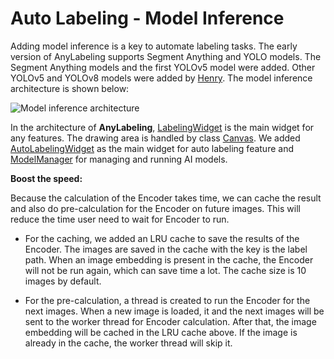 # Auto Labeling - Model Inference

Adding model inference is a key to automate labeling tasks. The early version of AnyLabeling supports Segment Anything and YOLO models. The Segment Anything models and the first YOLOv5 model were added. Other YOLOv5 and YOLOv8 models were added by [Henry](https://github.com/hdnh2006). The model inference architecture is shown below:

![Model inference architecture](https://aicurious.io/posts-data/2023-04-22-create-a-segment-anything-labeling-tool-any-labeling/model-inference.svg)

In the architecture of **AnyLabeling**, [LabelingWidget](https://github.com/vietanhdev/anylabeling/blob/master/anylabeling/views/labeling/label_widget.py) is the main widget for any features. The drawing area is handled by class [Canvas](https://github.com/vietanhdev/anylabeling/blob/master/anylabeling/views/labeling/widgets/canvas.py). We added [AutoLabelingWidget](https://github.com/vietanhdev/anylabeling/blob/master/anylabeling/views/labeling/widgets/auto_labeling/auto_labeling.py) as the main widget for auto labeling feature and [ModelManager](https://github.com/vietanhdev/anylabeling/blob/master/anylabeling/services/auto_labeling/model_manager.py) for managing and running AI models.

**Boost the speed:**

Because the calculation of the Encoder takes time, we can cache the result and also do pre-calculation for the Encoder on future images. This will reduce the time user need to wait for Encoder to run.

- For the caching, we added an LRU cache to save the results of the Encoder. The images are saved in the cache with the key is the label path. When an image embedding is present in the cache, the Encoder will not be run again, which can save time a lot. The cache size is 10 images by default.

- For the pre-calculation, a thread is created to run the Encoder for the next images. When a new image is loaded, it and the next images will be sent to the worker thread for Encoder calculation. After that, the image embedding will be cached in the LRU cache above. If the image is already in the cache, the worker thread will skip it.

